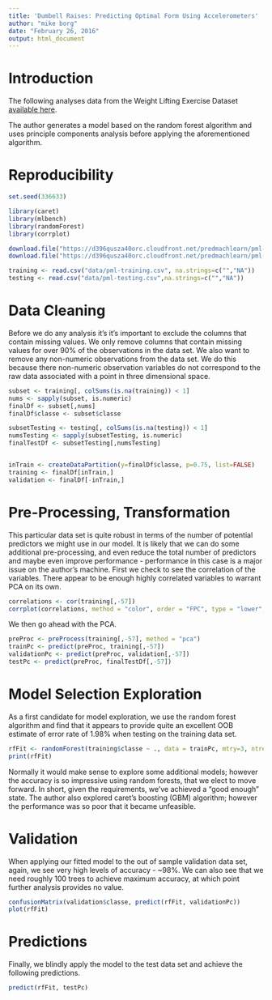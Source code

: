 ```yaml
---
title: 'Dumbell Raises: Predicting Optimal Form Using Accelerometers'
author: "mike borg"
date: "February 26, 2016"
output: html_document
---
```


# Introduction

The following analyses data from the Weight Lifting Exercise Dataset [available here](http://groupware.les.inf.puc-rio.br/har).

The author generates a model based on the random forest algorithm and uses principle components analysis before applying the aforementioned algorithm.

# Reproducibility

```r
set.seed(336633)

library(caret)
library(mlbench)
library(randomForest)
library(corrplot)

download.file("https://d396qusza40orc.cloudfront.net/predmachlearn/pml-training.csv", destfile = "data/pml-training.csv", method = "curl")
download.file("https://d396qusza40orc.cloudfront.net/predmachlearn/pml-testing.csv", destfile = "data/pml-testing.csv", method = "curl")

training <- read.csv("data/pml-training.csv", na.strings=c("","NA"))
testing <- read.csv("data/pml-testing.csv",na.strings=c("","NA"))
```

# Data Cleaning

Before we do any analysis it's it's important to exclude the columns that contain missing values. We only remove columns that contain missing values for over 90% of the observations in the data set. We also want to remove any non-numeric observations from the data set. We do this because there non-numeric observation variables do not correspond to the raw data associated with a point in three dimensional space.

```r
subset <- training[, colSums(is.na(training)) < 1]
nums <- sapply(subset, is.numeric)
finalDf <- subset[,nums]
finalDf$classe <- subset$classe

subsetTesting <- testing[, colSums(is.na(testing)) < 1]
numsTesting <- sapply(subsetTesting, is.numeric)
finalTestDf <- subsetTesting[,numsTesting]


inTrain <- createDataPartition(y=finalDf$classe, p=0.75, list=FALSE)
training <- finalDf[inTrain,]
validation <- finalDf[-inTrain,]
```

# Pre-Processing, Transformation

This particular data set is quite robust in terms of the number of potential predictors we might use in our model. It is likely that we can do some additional pre-processing, and even reduce the total number of predictors and maybe even improve performance - performance in this case is a major issue on the author's machine. 
First we check to see the correlation of the variables. There appear to be enough highly correlated variables to warrant PCA on its own.

```r
correlations <- cor(training[,-57])
corrplot(correlations, method = "color", order = "FPC", type = "lower", tl.cex = 0.8, tl.col = rgb(0, 0, 0))
```

We then go ahead with the PCA.

```r
preProc <- preProcess(training[,-57], method = "pca")
trainPc <- predict(preProc, training[,-57])
validationPc <- predict(preProc, validation[,-57])
testPc <- predict(preProc, finalTestDf[,-57])
```

# Model Selection Exploration

As a first candidate for model exploration, we use the random forest algorithm and find that it appears to provide quite an excellent OOB estimate of error rate of 1.98% when testing on the training data set.

```r
rfFit <- randomForest(training$classe ~ ., data = trainPc, mtry=3, ntree=225)
print(rfFit)
```

Normally it would make sense to explore some additional models; however the accuracy is so impressive using random forests, that we elect to move forward. In short, given the requirements, we've achieved a "good enough" state. The author also explored caret's boosting (GBM) algorithm; however the performance was so poor that it became unfeasible.

# Validation 

When applying our fitted model to the out of sample validation data set, again, we see very high levels of accuracy - ~98%. We can also see that we need roughly 100 trees to achieve maximum accuracy, at which point further analysis provides no value.

```r
confusionMatrix(validation$classe, predict(rfFit, validationPc))
plot(rfFit)
```

# Predictions

Finally, we blindly apply the model to the test data set and achieve the following predictions.

```r
predict(rfFit, testPc)
```
